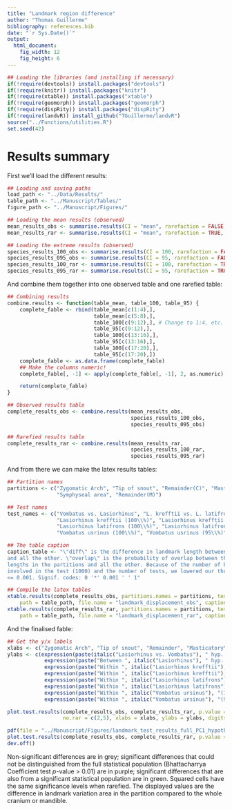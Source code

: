 ```yaml
---
title: "Landmark region difference"
author: "Thomas Guillerme"
bibliography: references.bib
date: "`r Sys.Date()`"
output:
  html_document:
    fig_width: 12
    fig_height: 6
---
```


```r
## Loading the libraries (and installing if necessary)
if(!require(devtools)) install.packages("devtools")
if(!require(knitr)) install.packages("knitr")
if(!require(xtable)) install.packages("xtable")
if(!require(geomorph)) install.packages("geomorph")
if(!require(dispRity)) install.packages("dispRity")
if(!require(landvR)) install_github("TGuillerme/landvR")
source("../Functions/utilities.R")
set.seed(42)
```

# Results summary


First we'll load the different results:

```r
## Loading and saving paths
load_path <- "../Data/Results/"
table_path <- "../Manuscript/Tables/"
figure_path <- "../Manuscript/Figures/"

## Loading the mean results (observed)
mean_results_obs <- summarise.results(CI = "mean", rarefaction = FALSE, rounding = 4, result.type = "pc1.hypothetical")
mean_results_rar <- summarise.results(CI = "mean", rarefaction = TRUE, rounding = 4, result.type = "pc1.hypothetical")

## Loading the extreme results (observed)
species_results_100_obs <- summarise.results(CI = 100, rarefaction = FALSE, rounding = 4, result.type = "pc1.hypothetical")
species_results_095_obs <- summarise.results(CI = 95, rarefaction = FALSE, rounding = 4, result.type = "pc1.hypothetical")
species_results_100_rar <- summarise.results(CI = 100, rarefaction = TRUE, rounding = 4, result.type = "pc1.hypothetical")
species_results_095_rar <- summarise.results(CI = 95, rarefaction = TRUE, rounding = 4, result.type = "pc1.hypothetical")
```

And combine them together into one observed table and one rarefied table:

```r
## Combining results
combine.results <- function(table_mean, table_100, table_95) {
    complete_fable <- rbind(table_mean[c(1:4),],
                            table_mean[c(5:8),],
                            table_100[c(9:12),], # Change to 1:4, etc. ?
                            table_95[c(9:12),],
                            table_100[c(13:16),],
                            table_95[c(13:16),],
                            table_100[c(17:20),],
                            table_95[c(17:20),])
    complete_fable <- as.data.frame(complete_fable)
    ## Make the columns numeric!
    complete_fable[, -1] <- apply(complete_fable[, -1], 2, as.numeric)

    return(complete_fable)
}

## Observed results table
complete_results_obs <- combine.results(mean_results_obs,
                                        species_results_100_obs,
                                        species_results_095_obs)

## Rarefied results table
complete_results_rar <- combine.results(mean_results_rar,
                                        species_results_100_rar,
                                        species_results_095_rar)
```

And from there we can make the latex results tables:

```r
## Partition names
partitions <- c("Zygomatic Arch", "Tip of snout", "Remainder(C)", "Masticatory insertions",
                "Symphyseal area", "Remainder(M)")

## Test names
test_names <- c("Vombatus vs. Lasiorhinus", "L. krefftii vs. L. latifrons",
                "Lasiorhinus krefftii (100\\%)", "Lasiorhinus krefftii (95\\%)",
                "Lasiorhinus latifrons (100\\%)", "Lasiorhinus latifrons (95\\%)",
                "Vombatus usrinus (100\\%)", "Vombatus usrinus (95\\%)")

## The table caption
caption_table <- "\"diff\" is the difference in landmark length between the ones from the partition
and all the other. \"overlap\" is the probability of overlap between the distribution of the landmark
lengths in the partitions and all the other. Because of the number of bootstrap pseudo-replicates
involved in the test (1000) and the number of tests, we lowered our threshold for rejecting H0 to p
<= 0.001. Signif. codes: 0 '*' 0.001 ' ' 1"

## Compile the latex tables
xtable.results(complete_results_obs, partitions.names = partitions, test.names = test_names,
    path = table_path, file.name = "landmark_displacement_obs", caption = caption_table)
xtable.results(complete_results_rar, partitions.names = partitions, test.names = test_names,
    path = table_path, file.name = "landmark_displacement_rar", caption = caption_table)
```

And the finalised fable:

```r
## Get the y/x labels
xlabs <- c("Zygomatic Arch", "Tip of snout", "Remainder", "Masticatory\nmuscle insertions", "Symphyseal\narea", "Remainder")
ylabs <- c(expression(paste(italic("Lasiorhinus vs. Vombatus"), " hyp. means")),
            expression(paste("Between ", italic("Lasiorhinus"), " hyp. means")),
            expression(paste("Within ", italic("Lasiorhinus krefftii"), "(100% hyp.)")),
            expression(paste("Within ", italic("Lasiorhinus krefftii"), "(95% hyp.)")),
            expression(paste("Within ", italic("Lasiorhinus latifrons"), "(100% hyp.)")),
            expression(paste("Within ", italic("Lasiorhinus latifrons"), "(95% hyp.)")),
            expression(paste("Within ", italic("Vombatus ursinus"), "(100% hyp.)")),
            expression(paste("Within ", italic("Vombatus ursinus"), "(95% hyp.)")))

plot.test.results(complete_results_obs, complete_results_rar, p.value = 0.001,
                  no.rar = c(2,5), xlabs = xlabs, ylabs = ylabs, digits = 3, left.pad = 16)
```

```r
pdf(file = "../Manuscript/Figures/landmark_test_results_full_PC1_hypothetical.pdf", width = 11.5, height = 4.5)
plot.test.results(complete_results_obs, complete_results_rar, p.value = 0.001, no.rar = c(2,5), xlabs = xlabs, ylabs = ylabs, digits = 3, left.pad = 16)
dev.off()
```

Non-significant differences are in grey; significant differences that could not be distinguished from the full statistical population (Bhattacharrya Coefficient test _p_-value > 0.01) are in purple; significant differences that are also from a significant statistical population are in green. Squared cells have the same significance levels when rarefied. The displayed values are the difference in landmark variation area in the partition compared to the whole cranium or mandible.
